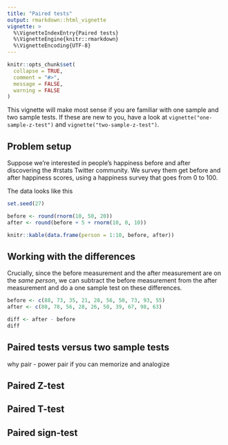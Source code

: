 ```yaml
---
title: "Paired tests"
output: rmarkdown::html_vignette
vignette: >
  %\VignetteIndexEntry{Paired tests}
  %\VignetteEngine{knitr::rmarkdown}
  %\VignetteEncoding{UTF-8}
---
```


```r
knitr::opts_chunk$set(
  collapse = TRUE,
  comment = "#>",
  message = FALSE,
  warning = FALSE
)
```

This vignette will make most sense if you are familiar with one sample and two sample tests. If these are new to you, have a look at `vignette("one-sample-z-test")` and `vignette("two-sample-z-test")`.

## Problem setup

Suppose we're interested in people's happiness before and after discovering the #rstats Twitter community. We survey them get before and after happiness scores, using a happiness survey that goes from 0 to 100.

The data looks like this

```r
set.seed(27)

before <- round(rnorm(10, 50, 20))
after <- round(before + 5 + rnorm(10, 0, 10))

knitr::kable(data.frame(person = 1:10, before, after))
```

## Working with the differences

Crucially, since the before measurement and the after measurement are on the *same person*, we can subtract the before measurement from the after measurement and do a one sample test on these differences.

```r
before <- c(88, 73, 35, 21, 28, 56, 50, 73, 93, 55)
after <- c(80, 78, 56, 28, 26, 50, 39, 67, 98, 63) 

diff <- after - before
diff
```



## Paired tests versus two sample tests

why pair - power
pair if you can
memorize and analogize

## Paired Z-test

## Paired T-test

## Paired sign-test

